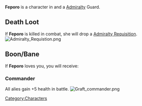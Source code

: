 {{Character
| race = Human
| location = Havaria - Murder Bay
| faction = admiralty
| title = Guard
}}

{{quote|Sometimes when you satre into the void, Feporo stares back.|Feporo's Compendium Description}}'''Feporo''' is a character in {{Gamename}} and a [[Admiralty]] Guard.

== Death Loot ==
If '''Feporo''' is killed in combat, she will drop a [[Admiralty Requisition]].
[[File:Admiralty Requistion.png|none|thumb]]

== Boon/Bane ==
If '''Feporo''' loves you, you will receive:

=== Commander ===
All alies gain +5 health in battle.
[[File:Graft commander.png|none|thumb]]
<br />
[[Category:Characters]]